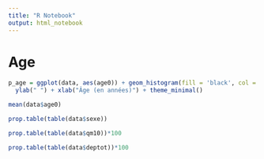 ```yaml
---
title: "R Notebook"
output: html_notebook
---
```


# Age
```r
p_age = ggplot(data, aes(age0)) + geom_histogram(fill = 'black', col = 'white') + geom_vline(xintercept = mean(data$age0), col = "blue") + 
  ylab(" ") + xlab("Âge (en années)") + theme_minimal()
```

```r
mean(data$age0)
```
```r
prop.table(table(data$sexe))
```


```r
prop.table(table(data$qm10))*100
```
```r
prop.table(table(data$deptot))*100
```

